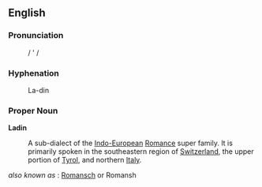 ==English==

===Pronunciation===
:/ ' /

===Hyphenation===
:La-din

===Proper Noun===
'''Ladin'''

: A sub-dialect of the [[Indo-European]] [[Romance]] super family. It is primarily spoken in the southeastern region of [[w:Switzerland|Switzerland]], the upper portion of [[w:Tyrol|Tyrol]], and northern [[w:Italy|Italy]].

''also known as'' : [[Romansch]] or Romansh